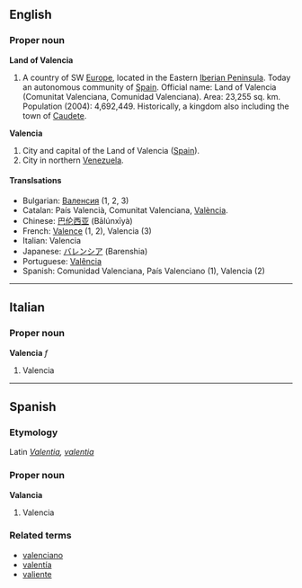 ==English==
===Proper noun===
{{wikipedia|Land of Valencia}}
'''Land of Valencia'''
# A country of SW [[Europe]], located in the Eastern [[Iberia|Iberian Peninsula]]. Today an autonomous community of [[Spain]]. Official name: Land of Valencia (Comunitat Valenciana, Comunidad Valenciana). Area: 23,255 sq. km. Population (2004): 4,692,449. Historically, a kingdom also including the town of [[Caudete]].
{{Wikipedia}}
'''Valencia'''
# City and capital of the Land of Valencia ([[Spain]]).
# City in northern [[Venezuela]].

====Translsations====

*Bulgarian: [[Валенсия]] (1, 2, 3)
*Catalan: País Valencià, Comunitat Valenciana, [[València]].
*Chinese: [[巴伦西亚]] (Bālúnxīyà)
*French: [[Valence]] (1, 2), Valencia (3)
*Italian: Valencia 
*Japanese: [[バレンシア]] (Barenshia)
*Portuguese: [[Valência]]
*Spanish: Comunidad Valenciana, País Valenciano (1), Valencia (2)

----

==Italian==
===Proper noun===
'''Valencia''' ''f''

# Valencia

----

==Spanish==
===Etymology===
Latin ''[[Valentia]], [[valentia]]''
===Proper noun===
'''Valancia'''

# Valencia

===Related terms===
*[[valenciano]]
*[[valentía]]
*[[valiente]]